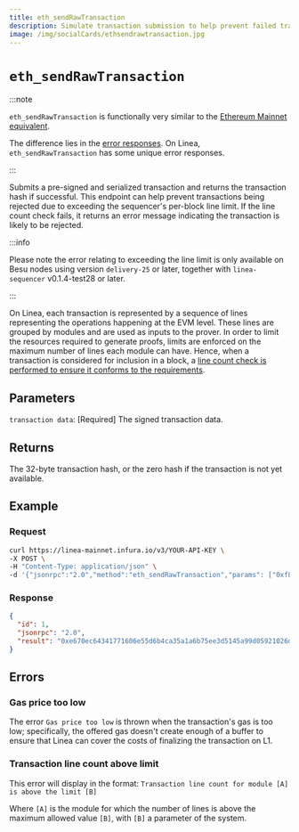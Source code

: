 ```yaml
---
title: eth_sendRawTransaction
description: Simulate transaction submission to help prevent failed transactions.
image: /img/socialCards/ethsendrawtransaction.jpg
---
```


# `eth_sendRawTransaction`

:::note

`eth_sendRawTransaction` is functionally very similar to the [Ethereum Mainnet equivalent](https://docs.infura.io/api/networks/ethereum/json-rpc-methods/eth_sendrawtransaction).

The difference lies in the [error responses](#errors). On Linea, `eth_sendRawTransaction` has some unique error responses.

:::

Submits a pre-signed and serialized transaction and returns the transaction hash if successful. This endpoint can help prevent transactions being rejected due to exceeding the sequencer's per-block line limit. If the line count check fails, it returns an error message indicating the transaction is likely to be rejected.

:::info

Please note the error relating to exceeding the line limit is only available on Besu nodes using version `delivery-25` or later, together with `linea-sequencer` v0.1.4-test28 or later.

:::

On Linea, each transaction is represented by a sequence of lines representing the operations happening at the EVM level. These lines are grouped by modules and are used as inputs to the prover. In order to limit the resources required to generate proofs, limits are enforced on the maximum number of lines each module can have. Hence, when a transaction is considered for inclusion in a block, a [line count check is performed to ensure it conforms to the requirements](../../../architecture/stack/trace-expansion-proving/prover-limits.mdx).

## Parameters

`transaction data`: [Required] The signed transaction data.

## Returns

The 32-byte transaction hash, or the zero hash if the transaction is not yet available.

## Example

### Request

```bash
curl https://linea-mainnet.infura.io/v3/YOUR-API-KEY \
-X POST \
-H "Content-Type: application/json" \
-d '{"jsonrpc":"2.0","method":"eth_sendRawTransaction","params": ["0xf869018203e882520894f17f52151ebef6c7334fad080c5704d77216b732881bc16d674ec80000801ba02da1c48b670996dcb1f447ef9ef00b33033c48a4fe938f420bec3e56bfd24071a062e0aa78a81bf0290afbc3a9d8e9a068e6d74caa66c5e0fa8a46deaae96b0833"],"id":1}'
```

### Response

```JSON
{
  "id": 1,
  "jsonrpc": "2.0",
  "result": "0xe670ec64341771606e55d6b4ca35a1a6b75ee3d5145a99d05921026d1527331"
}
```

## Errors

### Gas price too low

The error `Gas price too low` is thrown when the transaction's gas is too low; specifically, the offered gas doesn't create enough of a buffer to ensure that Linea can cover the costs of finalizing the transaction on L1.

### Transaction line count above limit

This error will display in the format: `Transaction line count for module [A] is above the limit [B]`

Where `[A]` is the module for which the number of lines is above the maximum allowed value `[B]`, with `[B]` a parameter of the system.
